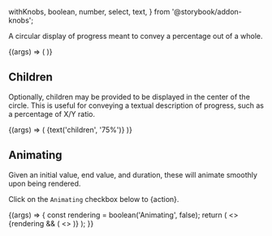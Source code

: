   withKnobs,
  boolean,
  number,
  select,
  text,
} from '@storybook/addon-knobs';

<Meta title="Atoms/RadialProgress" component={RadialProgress} />

A circular display of progress meant to convey a
percentage out of a whole.

<Canvas>
  <Story name="RadialProgress">
    {(args) => (
      <RadialProgress
        style={{ color: select('color', selectableColors, 'black') }}
        size={text('size', '10rem')}
        value={number('value', 30)}
        strokeLinecap={select('strokeLinecap', ['round', 'butt'], 'round')}
        strokeWidth={text('strokeWidth', '10')}
      />
    )}
  </Story>
</Canvas>

<Props of={RadialProgress} />

## Children

Optionally, children may be provided to be displayed in the center of the circle.
This is useful for conveying a textual description of progress, such as a percentage of X/Y ratio.

<Canvas>
  <Story name="Children">
    {(args) => (
      <RadialProgress size="5rem" value={75}>
        {text('children', '75%')}
      </RadialProgress>
    )}
  </Story>
</Canvas>

## Animating

Given an initial value, end value, and duration, these will animate
smoothly upon being rendered.

Click on the `Animating` checkbox below to {action}.

<Canvas>
  <Story name="Animating">
    {(args) => {
      const rendering = boolean('Animating', false);
      return (
        <>
          <RadialProgress size="8rem" value={0} />
          {rendering && (
            <>
              <RadialProgress size="8rem" value={[0, 25]} duration={1000} />
              <RadialProgress size="8rem" value={[25, 66]} duration={1000} />
              <RadialProgress size="8rem" value={[0, 90]} duration={1000} />
              <RadialProgress size="8rem" value={[80, 100]} duration={1000} />
              <RadialProgress size="8rem" value={[0, 100]} duration={3000} />
              <RadialProgress size="8rem" value={[0, 100]} duration={5000} />
            </>
          )}
        </>
      );
    }}
  </Story>
</Canvas>
